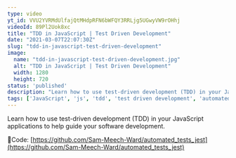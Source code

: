 ```yaml
---
type: video
yt_id: VVU2YVRMdUlfajQtMHdpRFN6bWFQY3RRLjg5UGwyVW9rOHhj
videoId: 89Pl2Uok8xc
title: "TDD in JavaScript | Test Driven Development"
date: "2021-03-07T22:07:30Z"
slug: "tdd-in-javascript-test-driven-development"
image: 
  name: "tdd-in-javascript-test-driven-development.jpg"
  alt: "TDD in JavaScript | Test Driven Development"
  width: 1280
  height: 720
status: 'published'
description: "Learn how to use test-driven development (TDD) in your JavaScript applications to help guide your software development."
tags: ['JavaScript', 'js', 'tdd', 'test driven development', 'automated testing']
---
```


Learn how to use test-driven development (TDD) in your JavaScript applications to help guide your software development.

🔗Code:
[https://github.com/Sam-Meech-Ward/automated_tests_jest](https://github.com/Sam-Meech-Ward/automated_tests_jest)



